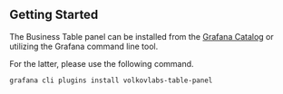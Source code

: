 ## Getting Started

The Business Table panel can be installed from the [Grafana Catalog](https://grafana.com/grafana/plugins/volkovlabs-table-panel/) or utilizing the Grafana command line tool.

For the latter, please use the following command.

```sh
grafana cli plugins install volkovlabs-table-panel
```
